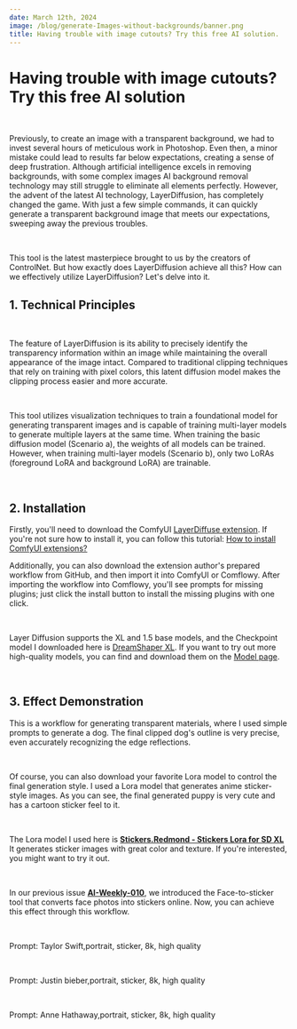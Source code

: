 ```yaml
---
date: March 12th, 2024
image: /blog/generate-Images-without-backgrounds/banner.png
title: Having trouble with image cutouts? Try this free AI solution.
---
```



# Having trouble with image cutouts? Try this free AI solution

<br/>
<PhotoProvider>
  <PhotoView src="/blog/generate-Images-without-backgrounds/banner.png">
    <img src="/blog/generate-Images-without-backgrounds/banner.png" alt="" />
  </PhotoView>
</PhotoProvider>

Previously, to create an image with a transparent background, we had to invest several hours of meticulous work in Photoshop. Even then, a minor mistake could lead to results far below expectations, creating a sense of deep frustration. Although artificial intelligence excels in removing backgrounds, with some complex images AI background removal technology may still struggle to eliminate all elements perfectly. However, the advent of the latest AI technology, LayerDiffusion, has completely changed the game. With just a few simple commands, it can quickly generate a transparent background image that meets our expectations, sweeping away the previous troubles.

<br/>
<PhotoProvider>
  <PhotoView src="/blog/generate-Images-without-backgrounds/014.png">
    <img src="/blog/generate-Images-without-backgrounds/014.png" alt="" className='rounded-lg'/>
  </PhotoView>
</PhotoProvider>

This tool is the latest masterpiece brought to us by the creators of ControlNet. But how exactly does LayerDiffusion achieve all this?
 How can we effectively utilize LayerDiffusion? Let's delve into it.


## 1. Technical Principles

<br/>
<PhotoProvider>
  <PhotoView src="/blog/generate-Images-without-backgrounds/002.png">
    <img src="/blog/generate-Images-without-backgrounds/002.png" alt="" className='rounded-lg'/>
  </PhotoView>
</PhotoProvider>

The feature of LayerDiffusion is its ability to precisely identify the transparency information within an image while maintaining the overall appearance of the image intact. Compared to traditional clipping techniques that rely on training with pixel colors, this latent diffusion model makes the clipping process easier and more accurate.

<br/>
<PhotoProvider>
  <PhotoView src="/blog/generate-Images-without-backgrounds/003.png">
    <img src="/blog/generate-Images-without-backgrounds/003.png" alt="" className='rounded-lg'/>
  </PhotoView>
</PhotoProvider>

This tool utilizes visualization techniques to train a foundational model for generating transparent images and is capable of training multi-layer models to generate multiple layers at the same time. When training the basic diffusion model (Scenario a), the weights of all models can be trained. However, when training multi-layer models (Scenario b), only two LoRAs (foreground LoRA and background LoRA) are trainable.

<br/>
<PhotoProvider>
  <PhotoView src="/blog/generate-Images-without-backgrounds/004.png">
    <img src="/blog/generate-Images-without-backgrounds/004.png" alt="" className='rounded-lg'/>
  </PhotoView>
</PhotoProvider>

## 2. Installation
Firstly, you'll need to download the ComfyUI [LayerDiffuse extension](https://github.com/huchenlei/ComfyUI-layerdiffuse). If you're not sure how to install it, you can follow this tutorial: [How to install ComfyUI extensions?](https://www.comflowy.com/advanced/how-to-install-comfyui-extension)

Additionally, you can also download the extension author's prepared workflow from GitHub, and then import it into ComfyUI or Comflowy. After importing the workflow into Comflowy, you'll see prompts for missing plugins; just click the install button to install the missing plugins with one click.

<br/>
<PhotoProvider>
  <PhotoView src="/blog/generate-Images-without-backgrounds/015.png">
    <img src="/blog/generate-Images-without-backgrounds/015.png" alt="" className='rounded-lg'/>
  </PhotoView>
</PhotoProvider>

Layer Diffusion supports the XL and 1.5 base models, and the Checkpoint model I downloaded here is [DreamShaper XL](https://www.comflowy.com/model/dream-shaper-xl).
If you want to try out more high-quality models, you can find and download them on the [Model page](https://www.comflowy.com/model).

<br/>
<PhotoProvider>
  <PhotoView src="/blog/generate-Images-without-backgrounds/016.png">
    <img src="/blog/generate-Images-without-backgrounds/016.png" alt="" className='rounded-lg'/>
  </PhotoView>
</PhotoProvider>

## 3. Effect Demonstration

This is a workflow for generating transparent materials, where I used simple prompts to generate a dog. The final clipped dog's outline is very precise, even accurately recognizing the edge reflections.

<br/>
<PhotoProvider>
  <PhotoView src="/blog/generate-Images-without-backgrounds/017.png">
    <img src="/blog/generate-Images-without-backgrounds/017.png" alt="" className='rounded-lg'/>
  </PhotoView>
</PhotoProvider>

Of course, you can also download your favorite Lora model to control the final generation style. I used a Lora model that generates anime sticker-style images. As you can see, the final generated puppy is very cute and has a cartoon sticker feel to it.

<br/>
<PhotoProvider>
  <PhotoView src="/blog/generate-Images-without-backgrounds/018.png">
    <img src="/blog/generate-Images-without-backgrounds/018.png" alt="" className='rounded-lg'/>
  </PhotoView>
</PhotoProvider>

The Lora model I used here is [**Stickers.Redmond - Stickers Lora for SD XL**](https://civitai.com/models/144142/stickersredmond-stickers-lora-for-sd-xl) It generates sticker images with great color and texture. If you're interested, you might want to try it out.

<br/>
<PhotoProvider>
  <PhotoView src="/blog/generate-Images-without-backgrounds/019.png">
    <img src="/blog/generate-Images-without-backgrounds/019.png" alt="" className='rounded-lg'/>
  </PhotoView>
</PhotoProvider>

In our previous issue  [**AI-Weekly-010**](https://www.comflowy.com/zh-CN/blog/AI-Weekly-010), we introduced the Face-to-sticker tool that converts face photos into stickers online. Now, you can achieve this effect through this workflow.

<br/>
<PhotoProvider>
  <PhotoView src="/blog/generate-Images-without-backgrounds/020.png">
    <img src="/blog/generate-Images-without-backgrounds/020.png" alt="" className='rounded-lg'/>
  </PhotoView>
</PhotoProvider>

Prompt: Taylor Swift,portrait, sticker, 8k, high quality

<br/>
<PhotoProvider>
  <PhotoView src="/blog/generate-Images-without-backgrounds/011.png">
    <img src="/blog/generate-Images-without-backgrounds/011.png" alt="" className='rounded-lg'/>
  </PhotoView>
</PhotoProvider>

Prompt: Justin bieber,portrait, sticker, 8k, high quality

<br/>
<PhotoProvider>
  <PhotoView src="/blog/generate-Images-without-backgrounds/012.png">
    <img src="/blog/generate-Images-without-backgrounds/012.png" alt="" className='rounded-lg'/>
  </PhotoView>
</PhotoProvider>

Prompt: Anne Hathaway,portrait, sticker, 8k, high quality

<br/>
<PhotoProvider>
  <PhotoView src="/blog/generate-Images-without-backgrounds/013.png">
    <img src="/blog/generate-Images-without-backgrounds/013.png" alt="" className='rounded-lg'/>
  </PhotoView>
</PhotoProvider>


